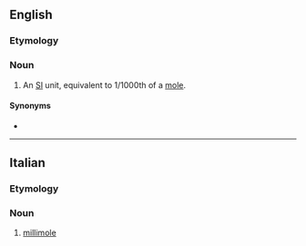 {{also|milli-mole}}
==English==

===Etymology===
{{prefix|en|milli|mole}}

===Noun===
{{en-noun}}

# {{lb|en|chemistry|physics}} An [[w:International System of Units|SI]] unit, equivalent to 1/1000th of a [[mole#Etymology 5|mole]].

====Synonyms====
* {{l|en|mmol}}

----

==Italian==

===Etymology===
{{prefix|it|milli|mole}}

===Noun===
{{it-noun|f}}

# [[#English|millimole]]